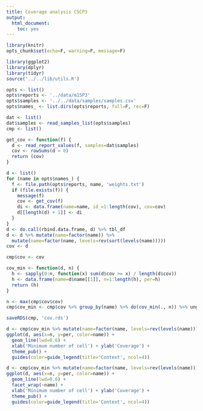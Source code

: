 ```yaml
---
title: Coverage analysis CSCP3
output:
  html_document:
    toc: yes
---
```


```r
library(knitr)
opts_chunk$set(echo=F, warning=F, message=F)
```

```r
library(ggplot2)
library(dplyr)
library(tidyr)
source('../../lib/utils.R')
```

```r
opts <- list()
opts$reports <- '../data/m15P3'
opts$samples <- '../../data/samples/samples.csv'
opts$names_ <- list.dirs(opts$reports, full=F, rec=F)
```

```r
dat <- list()
dat$samples <- read_samples_list(opts$samples)
cmp <- list()
```

```r
get_cov <- function(f) {
  d <- read_report_values(f, samples=dat$samples)
  cov <- rowSums(d > 0)
  return (cov)
}

d <- list()
for (name in opts$names_) {
  f <- file.path(opts$reports, name, 'weights.txt')
  if (file.exists(f)) {
    message(f)
    cov <- get_cov(f)
    di <- data.frame(name=name, id_=1:length(cov), cov=cov)
    d[[length(d) + 1]] <- di
  }
}
d <- do.call(rbind.data.frame, d) %>% tbl_df
d <- d %>% mutate(name=factor(name)) %>%
  mutate(name=factor(name, levels=rev(sort(levels(name)))))
cov <- d
```

```r
cmp$cov <- cov
```

```r
cov_min <- function(d, n) {
  h <- sapply(0:n, function(x) sum(d$cov >= x) / length(d$cov))
  h <- data.frame(name=d$name[[1]], n=1:length(h), per=h)
  return (h)
}

n <- max(cmp$cov$cov)
cmp$cov_min <- cmp$cov %>% group_by(name) %>% do(cov_min(., n)) %>% ungroup %>% tbl_df
```

```r
saveRDS(cmp, 'cov.rds')
```

```r
d <- cmp$cov_min %>% mutate(name=factor(name, levels=rev(levels(name))))
ggplot(d, aes(x=n, y=per, color=name)) +
  geom_line(lwd=0.6) +
  xlab('Minimum number of cell') + ylab('Coverage') +
  theme_pub() +
  guides(color=guide_legend(title='Context', ncol=4))
```

```r
d <- cmp$cov_min %>% mutate(name=factor(name, levels=rev(levels(name))))
ggplot(d, aes(x=n, y=per, color=name)) +
  geom_line(lwd=0.6) +
  facet_wrap(~name) +
  xlab('Minimum number of cell') + ylab('Coverage') +
  theme_pub() +
  guides(color=guide_legend(title='Context', ncol=4))
```
